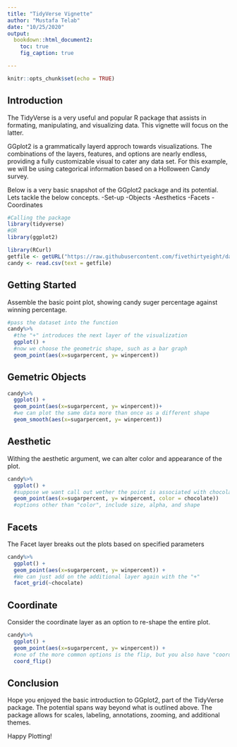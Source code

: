 ```yaml
---
title: "TidyVerse Vignette"
author: "Mustafa Telab"
date: "10/25/2020"
output:
  bookdown::html_document2:
    toc: true
    fig_caption: true

---
```


```r
knitr::opts_chunk$set(echo = TRUE)
```
## Introduction

The TidyVerse is a very useful and popular R package that assists in formating, manipulating, and visualizing data.  This vignette will focus on the latter.  

GGplot2 is a grammatically layerd approch towards visualizations.  The combinations of the layers, features, and options are nearly endless, providing a fully customizable visual to cater any data set.  For this example, we will be using categorical information based on a Holloween Candy survey.

Below is a very basic snapshot of the GGplot2 package and its potential.  Lets tackle the below concepts.
-Set-up
-Objects
-Aesthetics
-Facets
-Coordinates

```r
#Calling the package
library(tidyverse)
#OR
library(ggplot2)
```


```r
library(RCurl)
getfile <- getURL("https://raw.githubusercontent.com/fivethirtyeight/data/master/candy-power-ranking/candy-data.csv") 
candy <- read.csv(text = getfile)
```


## Getting Started

Assemble the basic point plot, showing candy suger percentage against winning percentage.
```r
#pass the dataset into the function
candy%>%
  #the "+" introduces the next layer of the visualization
  ggplot() +
  #now we choose the geometric shape, such as a bar graph
  geom_point(aes(x=sugarpercent, y= winpercent))


```

## Gemetric Objects

```r
candy%>%
  ggplot() +
  geom_point(aes(x=sugarpercent, y= winpercent))+
  #we can plot the same data more than once as a different shape
  geom_smooth(aes(x=sugarpercent, y= winpercent))
```


## Aesthetic

Withing the aesthetic argument, we can alter color and appearance of the plot.
```r

candy%>%
  ggplot() +
  #suppose we want call out wether the point is associated with chocolate or not.
  geom_point(aes(x=sugarpercent, y= winpercent, color = chocolate))
  #options other than "color", include size, alpha, and shape
```

## Facets

The Facet layer breaks out the plots based on specified parameters
```r
candy%>%
  ggplot() +
  geom_point(aes(x=sugarpercent, y= winpercent)) +
  #We can just add on the additional layer again with the "+"
  facet_grid(~chocolate)
```

## Coordinate

Consider the coordinate layer as an option to re-shape the entire plot.
```r
candy%>%
  ggplot() +
  geom_point(aes(x=sugarpercent, y= winpercent)) +
  #one of the more common options is the flip, but you also have "coord_quickmap()", "coord_polar()","coord_fixed()", etc
  coord_flip()
```

## Conclusion

Hope you enjoyed the basic introduction to GGplot2, part of the TidyVerse package.  The potential spans way beyond what is outlined above.  The package allows for scales, labeling, annotations, zooming, and additional themes.  

Happy Plotting!